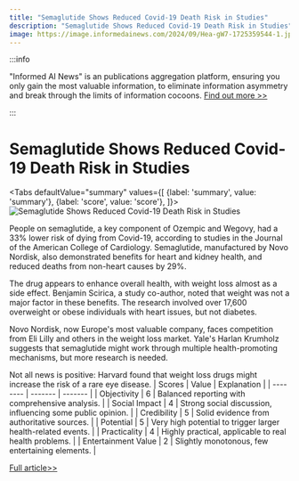 ```yaml
---
title: "Semaglutide Shows Reduced Covid-19 Death Risk in Studies"
description: "Semaglutide Shows Reduced Covid-19 Death Risk in Studies"
image: https://image.informedainews.com/2024/09/Hea-gW7-1725359544-1.jpg
---
```



:::info

"Informed AI News" is an publications aggregation platform, ensuring you only gain the most valuable information, to eliminate information asymmetry and break through the limits of information cocoons.  [Find out more >>](/)

:::

# Semaglutide Shows Reduced Covid-19 Death Risk in Studies


<Tabs
	defaultValue="summary"
	values={[
	{label: 'summary', value: 'summary'},
	{label: 'score', value: 'score'},
]}>
<TabItem value="summary">
<img
  src="https://image.informedainews.com/2024/09/Hea-gW7-1725359544-1.jpg"
  alt="Semaglutide Shows Reduced Covid-19 Death Risk in Studies"
/>



People on semaglutide, a key component of Ozempic and Wegovy, had a 33% lower risk of dying from Covid-19, according to studies in the Journal of the American College of Cardiology. Semaglutide, manufactured by Novo Nordisk, also demonstrated benefits for heart and kidney health, and reduced deaths from non-heart causes by 29%.

The drug appears to enhance overall health, with weight loss almost as a side effect. Benjamin Scirica, a study co-author, noted that weight was not a major factor in these benefits. The research involved over 17,600 overweight or obese individuals with heart issues, but not diabetes.

Novo Nordisk, now Europe's most valuable company, faces competition from Eli Lilly and others in the weight loss market. Yale's Harlan Krumholz suggests that semaglutide might work through multiple health-promoting mechanisms, but more research is needed.

Not all news is positive: Harvard found that weight loss drugs might increase the risk of a rare eye disease.
</TabItem>
<TabItem value="score">
	| Scores     | Value   | Explanation |
	| -------- | ------- | ------- |
	| Objectivity  | 6    | Balanced reporting with comprehensive analysis.    |
	| Social Impact | 4     | Strong social discussion, influencing some public opinion.    |
	| Credibility    | 5    | Solid evidence from authoritative sources.    |
	| Potential    | 5    | Very high potential to trigger larger health-related events.    |
	| Practicality    | 4    | Highly practical, applicable to real health problems.    |
	| Entertainment Value    | 2    | Slightly monotonous, few entertaining elements.    |
</TabItem>
</Tabs>

[Full article>>](https://www.cnbc.com/2024/09/02/weight-loss-drugs-cut-covid-deaths.html)
